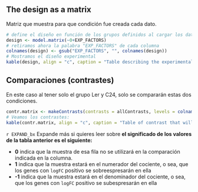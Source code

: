 ## The design as a matrix

Matriz que muestra para que condición fue creada cada dato.

```r
# define el diseño en función de los grupos definidos al cargar los datos
design <- model.matrix(~0+EXP_FACTORS)
# retiramos ahora la palabra "EXP_FACTORS" de cada columna
colnames(design) <- gsub("EXP_FACTORS", "", colnames(design))
# Mostramos el diseño experimental
kable(design, align = "c", caption = "Table describing the experimental design")
```

## Comparaciones (contrastes)

En este caso al tener solo el grupo Ler y C24, solo se compararán estas dos condiciones.

```r
contr.matrix <- makeContrasts(contrasts = allContrasts, levels = colnames(design))
# Veamos los contrastes:
kable(contr.matrix, align = "c", caption = "Table of contrast that will be analysed")
```

[START EXPANDIBLE]: #
`r EXPAND_bx` Expande más si quieres leer sobre <b>el significado de los valores de la tabla anterior es el siguiente:</b></summary>

* **0** indica que la muestra de esa fila no se utilizará en la comparación indicada en la columna.
* **1** indica que la muestra estará en el numerador del cociente, o sea, que los genes con `logFC` positivo se sobreespresarán en ella
* **-1** indica que la muestra estará en el denominador del cociente, o sea, que los genes con `logFC` positivo se subespresarán en ella

</details> 
[END EXPANDIBLE]: #



<!-- Finalmente, con los GLM también podemos analizar **covariantes**, es decir si hay dos o más factores que interaccionan. -->
<!-- Para ello, además de los factores experimentales incluidos en `x$samples$group`, teníamos que haber añadido otras columnas de factores (tipo celular, valor de RIN, edad, tiempo de muestreo, etc.). -->
<!-- De esta forma, añadiríamos cada uno de estos factores (en el ejemplo, `batch` y `rin`) en el cálculo del diseño: -->

<!-- ```{r covars, results='hold'} -->
<!-- # batch <- sample(c("one", "two"), 9, replace = TRUE) -->
<!-- # rin <- sample(5:9, 9, replace = TRUE) -->
<!-- # design2 <- model.matrix(~0 + x.filt.norm$samples$group + batch + rin) -->
<!-- # design2 -->
<!-- # tmp <- estimateDisp(x.filt.norm, design = design2) -->
<!-- # fit <- glmFit(tmp, design2) -->
<!-- # lrt <- glmLRT(fit, coef = 2) # coef indica la columna del diseño a analizar -->
<!-- # topTags(lrt) -->

<!-- # rm(batch, rin, design2, tmp, fit, lrt) -->
<!-- ``` -->
